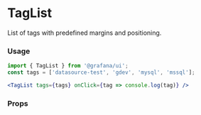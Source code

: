 
<Meta title="MDX|TagList" component={TagList} />

# TagList

List of tags with predefined margins and positioning.

### Usage

```jsx
import { TagList } from '@grafana/ui';
const tags = ['datasource-test', 'gdev', 'mysql', 'mssql'];

<TagList tags={tags} onClick={tag => console.log(tag)} />
```

### Props
<Props of={TagList} />
